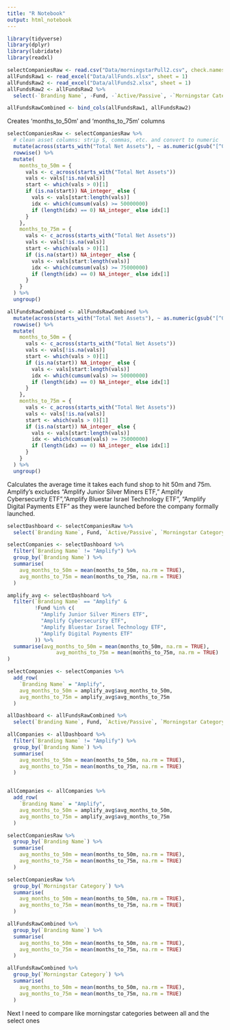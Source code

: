 ```yaml
---
title: "R Notebook"
output: html_notebook
---
```



```r
library(tidyverse)
library(dplyr)
library(lubridate)
library(readxl)

```

``` r
selectCompaniesRaw <- read.csv("Data/morningstarPull2.csv", check.names = FALSE)
allFundsRaw1 <- read_excel("Data/allFunds.xlsx", sheet = 1)
allFundsRaw2 <- read_excel("Data/allFunds2.xlsx", sheet = 1)
allFundsRaw2 <- allFundsRaw2 %>%
  select(-`Branding Name`, -Fund, -`Active/Passive`, -`Morningstar Category`, -FundId)

allFundsRawCombined <- bind_cols(allFundsRaw1, allFundsRaw2)

```

Creates 'months_to_50m' and 'months_to_75m' columns 
``` r

selectCompaniesRaw <- selectCompaniesRaw %>%
  # clean asset columns: strip $, commas, etc. and convert to numeric
  mutate(across(starts_with("Total Net Assets"), ~ as.numeric(gsub("[^0-9.]", "", .)))) %>%
  rowwise() %>%
  mutate(
    months_to_50m = {
      vals <- c_across(starts_with("Total Net Assets"))
      vals <- vals[!is.na(vals)]
      start <- which(vals > 0)[1]
      if (is.na(start)) NA_integer_ else {
        vals <- vals[start:length(vals)]
        idx <- which(cumsum(vals) >= 50000000)
        if (length(idx) == 0) NA_integer_ else idx[1]
      }
    },
    months_to_75m = {
      vals <- c_across(starts_with("Total Net Assets"))
      vals <- vals[!is.na(vals)]
      start <- which(vals > 0)[1]
      if (is.na(start)) NA_integer_ else {
        vals <- vals[start:length(vals)]
        idx <- which(cumsum(vals) >= 75000000)
        if (length(idx) == 0) NA_integer_ else idx[1]
      }
    }
  ) %>%
  ungroup()


```

```r


allFundsRawCombined <- allFundsRawCombined %>%
  mutate(across(starts_with("Total Net Assets"), ~ as.numeric(gsub("[^0-9.]", "", .)))) %>%
  rowwise() %>%
  mutate(
    months_to_50m = {
      vals <- c_across(starts_with("Total Net Assets"))
      vals <- vals[!is.na(vals)]
      start <- which(vals > 0)[1]
      if (is.na(start)) NA_integer_ else {
        vals <- vals[start:length(vals)]
        idx <- which(cumsum(vals) >= 50000000)
        if (length(idx) == 0) NA_integer_ else idx[1]
      }
    },
    months_to_75m = {
      vals <- c_across(starts_with("Total Net Assets"))
      vals <- vals[!is.na(vals)]
      start <- which(vals > 0)[1]
      if (is.na(start)) NA_integer_ else {
        vals <- vals[start:length(vals)]
        idx <- which(cumsum(vals) >= 75000000)
        if (length(idx) == 0) NA_integer_ else idx[1]
      }
    }
  ) %>%
  ungroup()


```

Calculates the average time it takes each fund shop to hit 50m and 75m.
Amplify's excludes  "Amplify Junior Silver Miners ETF," Amplify Cybersecurity ETF","Amplify Bluestar Israel Technology ETF", "Amplify Digital Payments ETF" as they were launched before the company formally launched.
           


``` r

selectDashboard <- selectCompaniesRaw %>%
  select(`Branding Name`, Fund, `Active/Passive`, `Morningstar Category`, months_to_50m, months_to_75m)

selectCompanies <- selectDashboard %>%
  filter(`Branding Name` != "Amplify") %>%
  group_by(`Branding Name`) %>%
  summarise(
    avg_months_to_50m = mean(months_to_50m, na.rm = TRUE),
    avg_months_to_75m = mean(months_to_75m, na.rm = TRUE)
  )

amplify_avg <- selectDashboard %>%
  filter(`Branding Name` == "Amplify" & 
         !Fund %in% c(
           "Amplify Junior Silver Miners ETF",
           "Amplify Cybersecurity ETF",
           "Amplify Bluestar Israel Technology ETF",
           "Amplify Digital Payments ETF"
         )) %>%
  summarise(avg_months_to_50m = mean(months_to_50m, na.rm = TRUE),
                avg_months_to_75m = mean(months_to_75m, na.rm = TRUE)
)

selectCompanies <- selectCompanies %>%
  add_row(
    `Branding Name` = "Amplify",
    avg_months_to_50m = amplify_avg$avg_months_to_50m,
    avg_months_to_75m = amplify_avg$avg_months_to_75m
  )

allDashboard <- allFundsRawCombined %>%
  select(`Branding Name`, Fund, `Active/Passive`, `Morningstar Category`, months_to_50m, months_to_75m)

allCompanies <- allDashboard %>%
  filter(`Branding Name` != "Amplify") %>%
  group_by(`Branding Name`) %>%
  summarise(
    avg_months_to_50m = mean(months_to_50m, na.rm = TRUE),
    avg_months_to_75m = mean(months_to_75m, na.rm = TRUE)
  )


allCompanies <- allCompanies %>%
  add_row(
    `Branding Name` = "Amplify",
    avg_months_to_50m = amplify_avg$avg_months_to_50m,
    avg_months_to_75m = amplify_avg$avg_months_to_75m
  ) 

```

```r
selectCompaniesRaw %>%
  group_by(`Branding Name`) %>%
  summarise(
    avg_months_to_50m = mean(months_to_50m, na.rm = TRUE),
    avg_months_to_75m = mean(months_to_75m, na.rm = TRUE)
  )

selectCompaniesRaw %>%
  group_by(`Morningstar Category`) %>%
  summarise(
    avg_months_to_50m = mean(months_to_50m, na.rm = TRUE),
    avg_months_to_75m = mean(months_to_75m, na.rm = TRUE)
  )
```

```r

allFundsRawCombined %>%
  group_by(`Branding Name`) %>%
  summarise(
    avg_months_to_50m = mean(months_to_50m, na.rm = TRUE),
    avg_months_to_75m = mean(months_to_75m, na.rm = TRUE)
  )

allFundsRawCombined %>%
  group_by(`Morningstar Category`) %>%
  summarise(
    avg_months_to_50m = mean(months_to_50m, na.rm = TRUE),
    avg_months_to_75m = mean(months_to_75m, na.rm = TRUE)
  )
```


Next I need to compare like morningstar categories between all and the select ones
